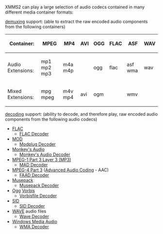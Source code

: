 XMMS2 can play a large selection of audio codecs contained in many different media container formats:

[[demuxing]] support: (able to extract the raw encoded audio components from the following containers)
{| border="1" cellspacing="2" cellpadding="5" align="center"
! Container:
| MPEG
| MP4
| AVI
| OGG
| FLAC
| ASF
| WAV
|- 
! Audio Extensions:
| mp1 mp2 mp3
| m4a m4p
| 
| ogg
| flac
| asf wma
| wav
|-
! Mixed Extensions:
| mpg mpeg
| m4v mp4
| avi
| ogm
|
| wmv
|
|}



[[decoding]] support: (ability to decode, and therefore play, raw encoded audio components from the following audio codecs)


* [[Wikipedia:FLAC | FLAC]]
** [[Component:FLAC | FLAC Decoder]]
* [[Wikipedia:MOD_(file_format) | MOD]]
** [[Component:modplug | Modplug Decoder]]
* [[Wikipedia:Monkey's_Audio| Monkey's Audio]]
** [[Component:mac | Monkey's Audio Decoder]]
* [[Wikipedia:MP3 |MPEG-1 Part 3 Layer 3 (MP3)]]
** [[Component:mad | MAD Decoder]]
* [[Wikipedia:MPEG-4 Part 3 | MPEG-4 Part 3]] ([[Wikipedia:Advanced Audio Coding |Advanced Audio Coding]] - AAC)
** [[Component:faad | FAAD Decoder]]
* [[Wikipedia:Musepack | Musepack]]
** [[Component:musepack | Musepack Decoder]]
* [[Wikipedia:Ogg | Ogg]] [[Wikipedia:Vorbis | Vorbis]]
** [[Component:vorbis | Vorbisfile Decoder]]
* [[Wikipedia:SID_(file_format) | SID]]
** [[Component:sid | SID Decoder]]
* [[Wikipedia:WAVE | WAVE]] audio files
** [[Component:wave | Wave Decoder]]
* [[Wikipedia:Windows_Media_Audio | Windows Media Audio]]
** [[Component:wma | WMA Decoder]]